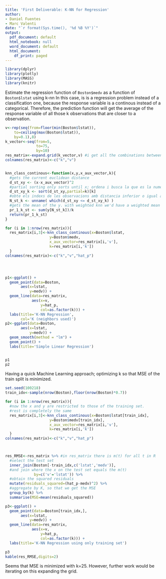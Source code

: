 ```yaml
---
title: 'First Deliverable: K-NN for Regression'
author:
- Daniel Fuentes
- Marc Valenti
date: "`r format(Sys.time(), '%d %B %Y')`"
output:
  pdf_document: default
  html_notebook: null
  word_document: default
  html_document:
    df_print: paged
---
```


```r
library(dplyr)
library(plotly)
library(MASS)
library(knitr)

```



Estimate the regression function of `Boston$medv` as a function of `Boston$lstat` using k-nn
In this case, is is a regression problem instead of a classification one, because the response variable is a continous instead of a categorical.
Therefore, the prediction function will get the average of the response variable of all those k observations that are closer to a observation.

```r
v<-rep(seq(from=floor(min(Boston$lstat)),
    to=ceiling(max(Boston$lstat)),
    by=0.1),8)
k_vector<-seq(from=5,
              to=75,
              by=10)
res_matrix<-expand.grid(k_vector,v) #i get all the combinations between the x points and the grid k
colnames(res_matrix)<-c("k","v")


knn_class_continous<-function(x,y,x_aux_vector,k){
  #gets the current euclidean distance
  d_st_xy <- (x-x_aux_vector)^2 
  #partial sorting only sorts until x; ordena i busca la que es la numero k
  d_st_xy_k <- sort(d_st_xy,partial=k)[k] 
  #obte els indexs de les observacions amb distancia inferior o igual a k (els k-nn)
  N_st_k <- unname( which(d_st_xy <= d_st_xy_k) ) 
  #gets the mean of the y. with weighted knn we'd have a weighted mean instead
  pr_1_k_st <- sum(y[N_st_k])/k 
  return(pr_1_k_st)
}

for (i in 1:nrow(res_matrix)){
  res_matrix[i,3]<-knn_class_continous(x=Boston$lstat,
                    y=Boston$medv,
                    x_aux_vector=res_matrix[i,'v'],
                    k=res_matrix[i,'k'])
  }
colnames(res_matrix)<-c("k","v","hat_p")




p1<-ggplot() + 
  geom_point(data=Boston,
       aes(x=lstat,
           y=medv)) + 
  geom_line(data=res_matrix,
            aes(x=v,
                y=hat_p,
                col=as.factor(k))) +
  labs(title='K-NN Regression',
       col='K (neighbors used)')
p2<-ggplot(data=Boston,
       aes(x=lstat,
           y=medv)) + 
  geom_smooth(method = "lm") +
  geom_point() + 
  labs(title='Simple Linear Regression')


p1
p2
``` 

Having a quick Machine Learning approach; optimizing k so that MSE of the train split is minimized.
```r
set.seed(100218)
train_idx<-sample(nrow(Boston),floor(nrow(Boston)*0.7))

for (i in 1:nrow(res_matrix)){
  #now the x and y are restricted to those of the training set.
  #rest is completely the same
  res_matrix[i,3]<-knn_class_continous(x=Boston$lstat[train_idx], 
                    y=Boston$medv[train_idx],
                    x_aux_vector=res_matrix[i,'v'],
                    k=res_matrix[i,'k'])
  }
colnames(res_matrix)<-c("k","v","hat_p")



res_RMSE<-res_matrix %>% #in res_matrix there is m(t) for all t in R
  #select the test set
  inner_join(Boston[-train_idx,c('lstat','medv')], 
  #and join where the x on the test set equals the m(t)
             by=c('v'='lstat')) %>% 
  #obtain the squared residuals
  mutate(residuals_squared=(hat_p-medv)^2) %>% 
  #aggregate by K, so that we get the MSE
  group_by(k) %>%
  summarise(MSE=mean(residuals_squared))

p3<-ggplot() + 
  geom_point(data=Boston[train_idx,],
       aes(x=lstat,
           y=medv)) + 
  geom_line(data=res_matrix,
            aes(x=v,
                y=hat_p,
                col=as.factor(k))) + 
  labs(title='K-NN Regression using only training set')

p3
kable(res_RMSE,digits=2)
```


   
Seems that MSE is minimized with k=25. However, further work would be iterating on this expanding the grid.
